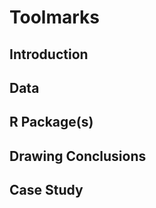 # Toolmarks {#toolmarks}

## Introduction

## Data 

## R Package(s)

## Drawing Conclusions

## Case Study
